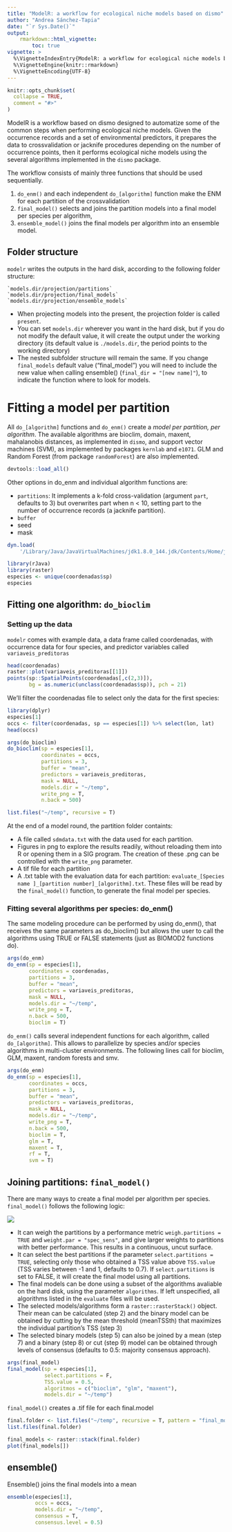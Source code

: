 ```yaml
---
title: "ModelR: a workflow for ecological niche models based on dismo"
author: "Andrea Sánchez-Tapia"
date: "`r Sys.Date()`"
output: 
    rmarkdown::html_vignette:
        toc: true
vignette: >
  %\VignetteIndexEntry{ModelR: a workflow for ecological niche models based on dismo}
  %\VignetteEngine{knitr::rmarkdown}
  %\VignetteEncoding{UTF-8}
---
```


```r
knitr::opts_chunk$set(
  collapse = TRUE,
  comment = "#>"
)
```


ModelR is a workflow based on dismo designed to automatize some of the common steps when performing ecological niche models. Given the occurrence records and a set of environmental predictors, it prepares the data to crossvalidation or jacknife procedures depending on the number of occurrence points<!-- precisamos implementar bootstrap-->, then it performs ecological niche models using the several algorithms implemented in the `dismo` package.

The workflow consists of mainly three functions that should be used sequentially.

1. `do_enm()` and each independent `do_[algorithm]` function make the ENM for each partition of the crossvalidation
2. `final_model()` selects and joins the partition models into a final model per species per algorithm, 
3. `ensemble_model()` joins the final models per algorithm into an ensemble model.

## Folder structure

`modelr` writes the outputs in the hard disk, according to the following folder structure:   

    `models.dir/projection/partitions`  
    `models.dir/projection/final_models`  
    `models.dir/projection/ensemble_models`  

+ When projecting models into the present, the projection folder is called `present`.
+ You can set `models.dir` wherever you want in the hard disk, but if you do not modify the default value, it will create the output under the working directory (its default value is `./models.dir`, the period points to the working directory)
+ The nested subfolder structure will remain the same. If you change `final_models` default value ("final_model") you will need to include the new value when calling ensemble() (`final_dir = "[new name]"`), to indicate the function where to look for models.


# Fitting a model per partition

All `do_[algorithm]` functions and `do_enm()` create a *model per partition, per algorithm*. The available algorithms are bioclim, domain, maxent, mahalanobis distances, as implemented in `dismo`, and support vector machines (SVM), as implemented by packages `kernlab` and `e1071`. GLM and Random Forest (from package `randomForest`) are also implemented.

```r
devtools::load_all()
```

Other options in do_enm and individual algorithm functions are: 

+ `partitions`: It implements a k-fold cross-validation (argument `part`, defaults to 3) but overwrites part when n < 10, setting part to the number of occurrence records (a jacknife partition).  
+ `buffer`
+ seed 
+ mask








```r
dyn.load(
    '/Library/Java/JavaVirtualMachines/jdk1.8.0_144.jdk/Contents/Home/jre/lib/server/libjvm.dylib')
```

```r
library(rJava) 
library(raster)
especies <- unique(coordenadas$sp)
especies
```

## Fitting one algorithm: `do_bioclim`

### Setting up the data

`modelr` comes with example data, a data frame called coordenadas, with occurrence data for four species, and predictor variables called `variaveis_preditoras`

```r
head(coordenadas)
raster::plot(variaveis_preditoras[[1]])
points(sp::SpatialPoints(coordenadas[,c(2,3)]), 
       bg = as.numeric(unclass(coordenadas$sp)), pch = 21)
```


We'll filter the coordenadas file to select only the data for the first species: 

```r
library(dplyr)
especies[1]
occs <- filter(coordenadas, sp == especies[1]) %>% select(lon, lat)
head(occs)
```

```r
args(do_bioclim)
do_bioclim(sp = especies[1],
           coordinates = occs,
           partitions = 3,
           buffer = "mean",
           predictors = variaveis_preditoras,
           mask = NULL,
           models.dir = "~/temp",
           write_png = T,
           n.back = 500)
```


```r
list.files("~/temp", recursive = T)
```
 
At the end of a model round, the partition folder containts: 

+ A file called `sdmdata.txt` with the data used for each partition. 
+ Figures in png to explore the results readily, without reloading them into R or opening them in a SIG program. The creation of these .png can be controlled with the `write_png` parameter. 
+ A tif file for each partition
+ A .txt table with the evaluation data for each partition: `evaluate_[Species name ]_[partition number]_[algorithm].txt`. These files will be read by the `final_model()` function, to generate the final model per species.


### Fitting several algorithms per species: do_enm()

The same modeling procedure can be performed by using do_enm(), that receives the same parameters as do_bioclim() but allows the user to call the algorithms using TRUE or FALSE statements (just as BIOMOD2 functions do). 

```r
args(do_enm)
do_enm(sp = especies[1],
       coordinates = coordenadas,
       partitions = 3,
       buffer = "mean",
       predictors = variaveis_preditoras,
       mask = NULL,
       models.dir = "~/temp",
       write_png = T,
       n.back = 500,
       bioclim = T)
```

`do_enm()` calls several independent functions for each algorithm, called `do_[algorithm]`. This allows to parallelize by species and/or species algorithms in multi-cluster environments. The following lines call for bioclim, GLM, maxent, random forests and smv.

```r
args(do_enm)
do_enm(sp = especies[1],
       coordinates = occs,
       partitions = 3,
       buffer = "mean",
       predictors = variaveis_preditoras,
       mask = NULL,
       models.dir = "~/temp",
       write_png = T,
       n.back = 500,
       bioclim = T, 
       glm = T,
       maxent = T,
       rf = T,
       svm = T)
```


## Joining partitions: `final_model()`

There are many ways to create a final model per algorithm per species. `final_model()` follows the following logic:

![](final_model_english.png)


+ It can weigh the partitions by a performance metric `weigh.partitions = TRUE` and `weight.par = "spec_sens"`, and give larger weights to partitions with better performance. This results in a continuous, uncut surface. 
+ It can select the best partitions if the parameter `select.partitions = TRUE`, selecting only those who obtained a TSS value above `TSS.value` (TSS varies between -1 and 1, defaults to 0.7). If `select.partitions` is set to FALSE, it will create the final model using all partitions. 
+ The final models can be done using a subset of the algorithms avaliable on the hard disk, using the parameter `algorithms`. If left unspecified, all algorithms listed in the `evaluate` files will be used.
+ The selected models/algorithms form a `raster::rasterStack()` object. Their mean can be calculated (step 2) and the binary model can be obtained by cutting by the mean threshold (meanTSSth) that maximizes the individual partition's TSS (step 3)
+ The selected binary models (step 5) can also be joined by a mean (step 7) and a binary (step 8) or cut (step 9) model can be obtained through levels of consensus (defaults to 0.5: majority consensus approach).

```r
args(final_model)
final_model(sp = especies[1],
            select.partitions = F,
            TSS.value = 0.5,
            algoritmos = c("bioclim", "glm", "maxent"),
            models.dir = "~/temp")
```

`final_model()` creates a .tif file for each final.model
 
```r
final.folder <- list.files("~/temp", recursive = T, pattern = "final_models", include.dirs = T, full.names = T)
list.files(final.folder)
```

```r
final_models <- raster::stack(final.folder)
plot(final_models[])
```

## ensemble()

Ensemble() joins the final models into a mean

```r
ensemble(especies[1],
         occs = occs,
         models.dir = "~/temp",
         consensus = T,
         consensus.level = 0.5)
```


